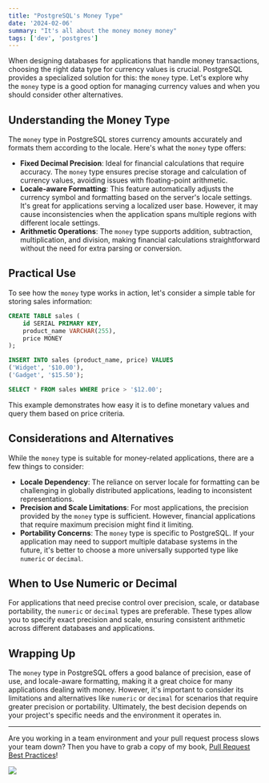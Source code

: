 ```yaml
---
title: "PostgreSQL's Money Type"
date: '2024-02-06'
summary: "It's all about the money money money"
tags: ['dev', 'postgres']
---
```


When designing databases for applications that handle money transactions, choosing the right data type for currency values is crucial. PostgreSQL provides a specialized solution for this: the `money` type. Let's explore why the `money` type is a good option for managing currency values and when you should consider other alternatives.

## Understanding the Money Type

The `money` type in PostgreSQL stores currency amounts accurately and formats them according to the locale. Here's what the `money` type offers:

- **Fixed Decimal Precision**: Ideal for financial calculations that require accuracy. The `money` type ensures precise storage and calculation of currency values, avoiding issues with floating-point arithmetic.
- **Locale-aware Formatting**: This feature automatically adjusts the currency symbol and formatting based on the server's locale settings. It's great for applications serving a localized user base. However, it may cause inconsistencies when the application spans multiple regions with different locale settings.
- **Arithmetic Operations**: The `money` type supports addition, subtraction, multiplication, and division, making financial calculations straightforward without the need for extra parsing or conversion.

## Practical Use

To see how the `money` type works in action, let's consider a simple table for storing sales information:

```sql
CREATE TABLE sales (
    id SERIAL PRIMARY KEY,
    product_name VARCHAR(255),
    price MONEY
);

INSERT INTO sales (product_name, price) VALUES
('Widget', '$10.00'),
('Gadget', '$15.50');

SELECT * FROM sales WHERE price > '$12.00';
```

This example demonstrates how easy it is to define monetary values and query them based on price criteria.

## Considerations and Alternatives

While the `money` type is suitable for money-related applications, there are a few things to consider:

- **Locale Dependency**: The reliance on server locale for formatting can be challenging in globally distributed applications, leading to inconsistent representations.
- **Precision and Scale Limitations**: For most applications, the precision provided by the `money` type is sufficient. However, financial applications that require maximum precision might find it limiting.
- **Portability Concerns**: The `money` type is specific to PostgreSQL. If your application may need to support multiple database systems in the future, it's better to choose a more universally supported type like `numeric` or `decimal`.

## When to Use Numeric or Decimal

For applications that need precise control over precision, scale, or database portability, the `numeric` or `decimal` types are preferable. These types allow you to specify exact precision and scale, ensuring consistent arithmetic across different databases and applications.

## Wrapping Up

The `money` type in PostgreSQL offers a good balance of precision, ease of use, and locale-aware formatting, making it a great choice for many applications dealing with money. However, it's important to consider its limitations and alternatives like `numeric` or `decimal` for scenarios that require greater precision or portability. Ultimately, the best decision depends on your project's specific needs and the environment it operates in.

---

Are you working in a team environment and your pull request process slows your team down? Then you have to grab a copy of my book, [Pull Request Best Practices](https://pr.nico.fyi)!

![](/static/images/articles/pull-request-best-practices.png)
